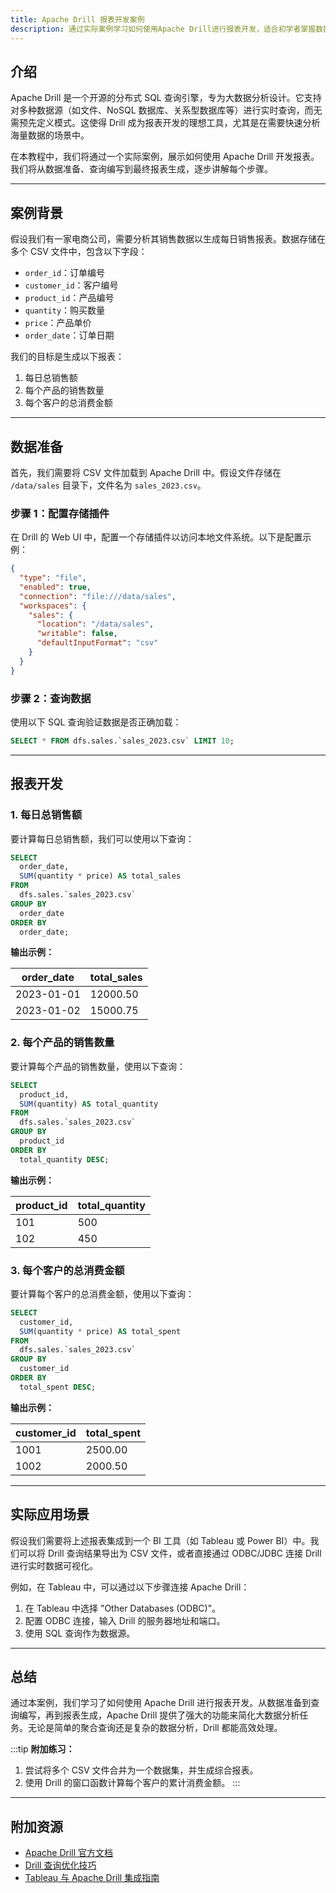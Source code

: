 ```yaml
---
title: Apache Drill 报表开发案例
description: 通过实际案例学习如何使用Apache Drill进行报表开发，适合初学者掌握数据查询与分析的基本技能。
---
```


## 介绍

Apache Drill 是一个开源的分布式 SQL 查询引擎，专为大数据分析设计。它支持对多种数据源（如文件、NoSQL 数据库、关系型数据库等）进行实时查询，而无需预先定义模式。这使得 Drill 成为报表开发的理想工具，尤其是在需要快速分析海量数据的场景中。

在本教程中，我们将通过一个实际案例，展示如何使用 Apache Drill 开发报表。我们将从数据准备、查询编写到最终报表生成，逐步讲解每个步骤。

---

## 案例背景

假设我们有一家电商公司，需要分析其销售数据以生成每日销售报表。数据存储在多个 CSV 文件中，包含以下字段：

- `order_id`：订单编号
- `customer_id`：客户编号
- `product_id`：产品编号
- `quantity`：购买数量
- `price`：产品单价
- `order_date`：订单日期

我们的目标是生成以下报表：

1. 每日总销售额
2. 每个产品的销售数量
3. 每个客户的总消费金额

---

## 数据准备

首先，我们需要将 CSV 文件加载到 Apache Drill 中。假设文件存储在 `/data/sales` 目录下，文件名为 `sales_2023.csv`。

### 步骤 1：配置存储插件

在 Drill 的 Web UI 中，配置一个存储插件以访问本地文件系统。以下是配置示例：

```json
{
  "type": "file",
  "enabled": true,
  "connection": "file:///data/sales",
  "workspaces": {
    "sales": {
      "location": "/data/sales",
      "writable": false,
      "defaultInputFormat": "csv"
    }
  }
}
```

### 步骤 2：查询数据

使用以下 SQL 查询验证数据是否正确加载：

```sql
SELECT * FROM dfs.sales.`sales_2023.csv` LIMIT 10;
```

---

## 报表开发

### 1. 每日总销售额

要计算每日总销售额，我们可以使用以下查询：

```sql
SELECT 
  order_date,
  SUM(quantity * price) AS total_sales
FROM 
  dfs.sales.`sales_2023.csv`
GROUP BY 
  order_date
ORDER BY 
  order_date;
```

**输出示例：**

| order_date | total_sales |
|------------|-------------|
| 2023-01-01 | 12000.50    |
| 2023-01-02 | 15000.75    |

### 2. 每个产品的销售数量

要计算每个产品的销售数量，使用以下查询：

```sql
SELECT 
  product_id,
  SUM(quantity) AS total_quantity
FROM 
  dfs.sales.`sales_2023.csv`
GROUP BY 
  product_id
ORDER BY 
  total_quantity DESC;
```

**输出示例：**

| product_id | total_quantity |
|------------|----------------|
| 101        | 500            |
| 102        | 450            |

### 3. 每个客户的总消费金额

要计算每个客户的总消费金额，使用以下查询：

```sql
SELECT 
  customer_id,
  SUM(quantity * price) AS total_spent
FROM 
  dfs.sales.`sales_2023.csv`
GROUP BY 
  customer_id
ORDER BY 
  total_spent DESC;
```

**输出示例：**

| customer_id | total_spent |
|-------------|-------------|
| 1001        | 2500.00     |
| 1002        | 2000.50     |

---

## 实际应用场景

假设我们需要将上述报表集成到一个 BI 工具（如 Tableau 或 Power BI）中。我们可以将 Drill 查询结果导出为 CSV 文件，或者直接通过 ODBC/JDBC 连接 Drill 进行实时数据可视化。

例如，在 Tableau 中，可以通过以下步骤连接 Apache Drill：

1. 在 Tableau 中选择 "Other Databases (ODBC)"。
2. 配置 ODBC 连接，输入 Drill 的服务器地址和端口。
3. 使用 SQL 查询作为数据源。

---

## 总结

通过本案例，我们学习了如何使用 Apache Drill 进行报表开发。从数据准备到查询编写，再到报表生成，Apache Drill 提供了强大的功能来简化大数据分析任务。无论是简单的聚合查询还是复杂的数据分析，Drill 都能高效处理。

:::tip
**附加练习：**
1. 尝试将多个 CSV 文件合并为一个数据集，并生成综合报表。
2. 使用 Drill 的窗口函数计算每个客户的累计消费金额。
:::

---

## 附加资源

- [Apache Drill 官方文档](https://drill.apache.org/docs/)
- [Drill 查询优化技巧](https://drill.apache.org/docs/optimizing-drill-queries/)
- [Tableau 与 Apache Drill 集成指南](https://help.tableau.com/current/pro/desktop/en-us/examples_apachedrill.htm)